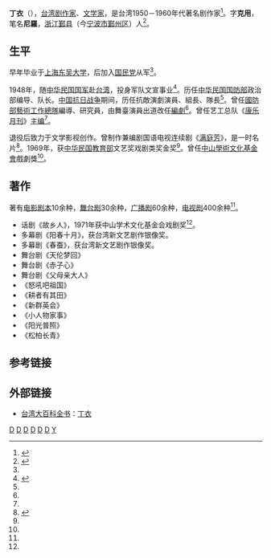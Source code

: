 {{Infobox_Person
| name = 丁衣
|image=
|box_width=
| caption= 
|occupation= 導演、編劇
| period = 
|birth_name=丁克用
| other_names =丁衣
| Sex = 男
| nationality ={{ROC}}
|birth_date={{birth date|1923|03|1}}
|birth_place= 
|death_date= {{death date and age|2010|12|6|1923|3|1}}
|death_place={{ROC}}[[臺灣|臺灣]][[臺北市|臺北市]]
| residence =
| party =
| religion =
| spouse =
| relatives = [[唐如韞|唐如韞]]（妻子）
|education=
| past = 
| work =
|awards=
}}

'''丁衣'''（{{bd|1923年|3月1日|catIdx=L龍|2010年|12月6日}}），[[台湾|台湾]][[剧作家|剧作家]]、[[文学家|文学家]]，是台湾1950－1960年代著名剧作家<ref name="丁衣 台湾广播事业">{{cite web|url=http://gb.magazine.sina.com/coastide/20080708/2008-08-19/ba58885.shtml|title=见证台湾广播事业的鼎盛繁荣|publisher=《彼岸雜誌》|author=[[王鼎钧|王鼎钧]]|format=|date=|accessdate=2013年7月10日|language=zh-hans|deadurl=yes|archiveurl=https://archive.is/20090115174021/http://gb.magazine.sina.com/coastide/20080708/2008-08-19/ba58885.shtml|archivedate=2009-01-15}}</ref>。字'''克用'''，笔名'''尼羅'''，[[浙江|浙江]][[鄞县|鄞县]]（今[[宁波市|宁波市]][[鄞州区|鄞州区]]）人<ref name="丁衣">{{cite web |url=http://tln.nmtl.gov.tw/ch/m2/nmtl_w1_m2_c_2.aspx?person_number=B01003 |title=丁衣 |publisher=[[台湾文学网|台湾文学网]] |author= |format= |date= |accessdate=2013年7月10日 |language=zh-hant |archive-date=2016年3月4日 |archive-url=https://web.archive.org/web/20160304080407/http://tln.nmtl.gov.tw/ch/m2/nmtl_w1_m2_c_2.aspx?person_number=B01003 |dead-url=no }}</ref>。

==生平==
早年毕业于[[上海|上海]][[东吴大学_(苏州)|东吴大学]]，后加入[[国民党|国民党]]从军<ref name="丁衣"/>。

1948年，随[[中华民国国军|中华民国国军]]赴[[台湾|台湾]]，投身军队文宣事业<ref name="丁衣 台湾大百科全书">{{cite web |url=http://nrch.culture.tw/twpedia.aspx?id=8144 |title=丁衣 |publisher=[[台湾大百科全书|台湾大百科全书]] |author= |format= |date= |accessdate=2013年7月10日 |language=zh-hant |archive-date=2016年3月7日 |archive-url=https://web.archive.org/web/20160307091253/http://nrch.culture.tw/twpedia.aspx?id=8144 |dead-url=no }}</ref>。历任[[中华民国国防部|中华民国国防部]]政治部编导、队长。[[中国抗日战争|中国抗日战争]]期间，历任抗敵演劇演員、組長、隊長<ref name="丁衣"/>。曾任[[國防部藝術工作總隊|國防部藝術工作總隊]]編導、研究員，由舞臺演員出道改任[[編劇|編劇]]<ref name="丁衣"/>。曾任艺工总队《[[康乐月刊|康乐月刊]]》[[主编|主编]]<ref name="丁衣"/>。

退役后致力于文学影视创作。曾制作兼编剧国语电视连续剧《[[满庭芳|满庭芳]]》，是一时名片<ref name="丁衣 文化共享">{{cite web |url=http://202.107.212.154:8088/datalib/2004/Character/DL/DL-20040114141447 |title=丁衣 |publisher=文化共享 |author= |format= |date= |accessdate=2013年7月10日 |language=zh-hans |archive-url=https://web.archive.org/web/20160304233819/http://202.107.212.154:8088/datalib/2004/Character/DL/DL-20040114141447 |archive-date=2016年3月4日 |dead-url=yes }}</ref>。1969年，获[[中华民国教育部|中华民国教育部]]文艺奖戏剧类奖金奖<ref name="丁衣 文化共享"/>。曾任[[中山學術文化基金會|中山學術文化基金會]]戲劇獎<ref name="丁衣"/>。

==著作==
著有[[电影|电影]][[剧本|剧本]]10余种，[[舞台剧|舞台剧]]30余种，[[广播剧|广播剧]]60余种，[[电视剧|电视剧]]400余种<ref name="丁衣"/>。
* 话剧《故乡人》，1971年获中山学术文化基金会戏剧奖<ref name="丁衣 文化共享"/>。
* 多幕剧《阳春十月》，获台湾新文艺剧作银像奖。
* 多幕剧《春蚕》，获台湾新文艺剧作银像奖。
* 舞台剧《天伦梦回》
* 舞台剧《赤子心》
* 舞台剧《父母亲大人》
*《怒吼吧祖国》
*《耕者有其田》
*《新群英会》
*《小人物家事》
*《阳光普照》
*《松柏长青》

==参考链接==
{{reflist}}

==外部链接==
* [[台湾大百科全书|台湾大百科全书]]：[http://tln.nmtl.gov.tw/ch/m2/nmtl_w1_m2_c_2.aspx?person_number=B01003 丁衣]{{Wayback|url=http://tln.nmtl.gov.tw/ch/m2/nmtl_w1_m2_c_2.aspx?person_number=B01003 |date=20160304080407 }}

[[Category:鄞县人|D]]
[[Category:1925年出生|D]]
[[Category:东吴大学校友|D]]
[[Category:宁波裔台湾人|D]]
[[Category:台湾文学家|D]]
[[Category:台湾剧作家|D]]
[[Category:丁姓|Y]]
